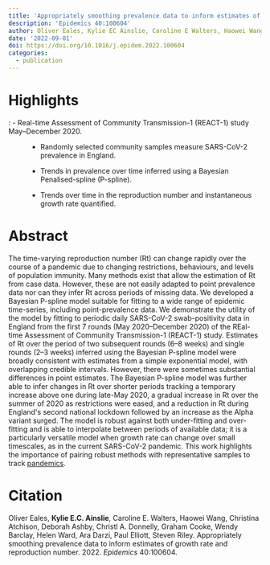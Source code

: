 ```yaml
---
title: 'Appropriately smoothing prevalence data to inform estimates of growth rate and reproduction number'
description: 'Epidemics 40:100604'
author: Oliver Eales, Kylie EC Ainslie, Caroline E Walters, Haowei Wang, Christina Atchison, Deborah Ashby, Christl A Donnelly, Graham Cooke, Wendy Barclay, Helen Ward, Ara Darzi, Paul Elliott, Steven Riley
date: '2022-09-01'
doi: https://doi.org/10.1016/j.epidem.2022.100604
categories: 
  - publication
---
```


# Highlights

:   -   Real-time Assessment of Community Transmission-1 (REACT-1) study May--December 2020.

:   -   Randomly selected community samples measure SARS-CoV-2 prevalence in England.

:   -   Trends in prevalence over time inferred using a Bayesian Penalised-spline (P-spline).

    -   Trends over time in the reproduction number and instantaneous growth rate quantified.

# **Abstract**

The time-varying reproduction number (Rt) can change rapidly over the course of a pandemic due to changing restrictions, behaviours, and levels of population immunity. Many methods exist that allow the estimation of Rt from case data. However, these are not easily adapted to point prevalence data nor can they infer Rt across periods of missing data. We developed a Bayesian P-spline model suitable for fitting to a wide range of epidemic time-series, including point-prevalence data. We demonstrate the utility of the model by fitting to periodic daily SARS-CoV-2 swab-positivity data in England from the first 7 rounds (May 2020--December 2020) of the REal-time Assessment of Community Transmission-1 (REACT-1) study. Estimates of Rt over the period of two subsequent rounds (6--8 weeks) and single rounds (2--3 weeks) inferred using the Bayesian P-spline model were broadly consistent with estimates from a simple exponential model, with overlapping credible intervals. However, there were sometimes substantial differences in point estimates. The Bayesian P-spline model was further able to infer changes in Rt over shorter periods tracking a temporary increase above one during late-May 2020, a gradual increase in Rt over the summer of 2020 as restrictions were eased, and a reduction in Rt during England\'s second national lockdown followed by an increase as the Alpha variant surged. The model is robust against both under-fitting and over-fitting and is able to interpolate between periods of available data; it is a particularly versatile model when growth rate can change over small timescales, as in the current SARS-CoV-2 pandemic. This work highlights the importance of pairing robust methods with representative samples to track [pandemics](https://www.sciencedirect.com/topics/medicine-and-dentistry/pandemic "Learn more about pandemics from ScienceDirect's AI-generated Topic Pages").

# Citation

Oliver Eales, **Kylie E.C. Ainslie**, Caroline E. Walters, Haowei Wang, Christina Atchison, Deborah Ashby, Christl A. Donnelly, Graham Cooke, Wendy Barclay, Helen Ward, Ara Darzi, Paul Elliott, Steven Riley. Appropriately smoothing prevalence data to inform estimates of growth rate and reproduction number. 2022. *Epidemics* 40:100604.
